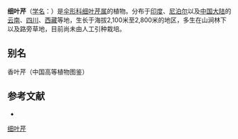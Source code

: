 {{NoteTA|G1=LS}}
{{Speciesbox
| name = 细叶芹
| status = 
| status_system = 
| image = 
| genus = Chaerophyllum
| species = villosum
| authority = Wall.
}}

'''细叶芹'''（[[学名|学名]]：{{lang|la|''Chaerophyllum villosum''}}）是[[伞形科|伞形科]][[细叶芹属|细叶芹属]]的植物。分布于[[印度|印度]]、[[尼泊尔|尼泊尔]]以及[[中国大陆|中国大陆]]的[[云南|云南]]、[[四川|四川]]、[[西藏|西藏]]等地，生长于海拔2,100米至2,800米的地区，多生在山涧林下以及路旁草地，目前尚未由人工引种栽培。

== 别名 ==
香叶芹（中国高等植物图鉴）

== 参考文献 ==
<div class="references-small">
* {{cite web| url =http://www.bioinfo.cn/db05/KmzwSpecies.php?action=view&id=22716| title =细叶芹| work =《中国高等植物数据库全库》| publisher =中国科学院微生物研究所| author =昆明植物研究所| accessdate =2009-02-25| deadurl =yes| archiveurl =https://web.archive.org/web/20160305035409/http://www.bioinfo.cn/db05/KmzwSpecies.php?action=view&id=22716| archivedate =2016-03-05}}
</div>
{{Taxonbar|from=Q15231649}}

[[Category:细叶芹属|细叶芹]]


{{Apiales-stub}}